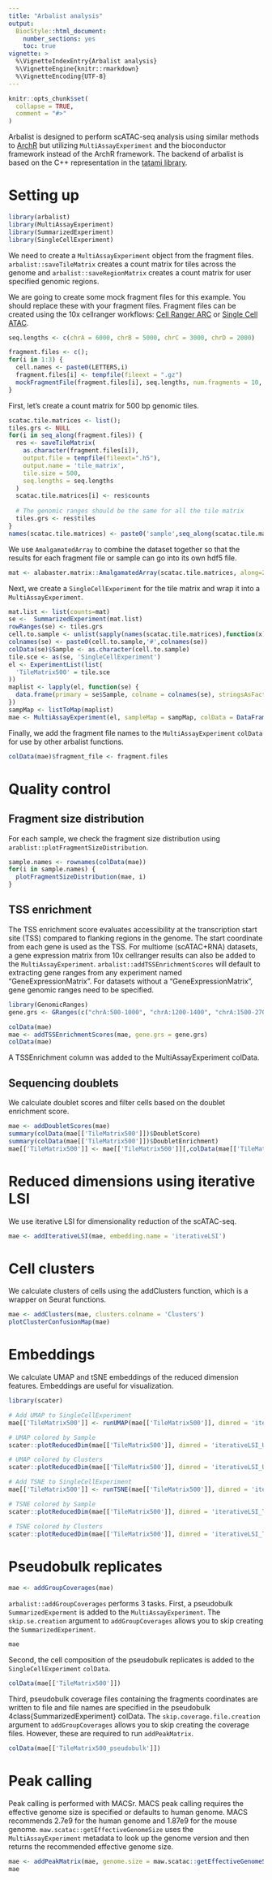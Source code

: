 ```yaml
---
title: "Arbalist analysis"
output:
  BiocStyle::html_document:
    number_sections: yes
    toc: true
vignette: >
  %\VignetteIndexEntry{Arbalist analysis}
  %\VignetteEngine{knitr::rmarkdown}
  %\VignetteEncoding{UTF-8}
---
```


```r
knitr::opts_chunk$set(
  collapse = TRUE,
  comment = "#>"
)
```

Arbalist is designed to perform scATAC-seq analysis using similar methods to [ArchR](https://www.archrproject.com/) but utilizing `MultiAssayExperiment` and the bioconductor framework instead of the ArchR framework. The backend of arbalist is based on the C++ representation in the [tatami library](https://github.com/tatami-inc).

# Setting up

```r
library(arbalist)
library(MultiAssayExperiment)
library(SummarizedExperiment)
library(SingleCellExperiment)
```

We need to create a `MultiAssayExperiment` object from the fragment files. `arbalist::saveTileMatrix` creates a count matrix for tiles across the genome and `arbalist::saveRegionMatrix` creates a count matrix for user specified genomic regions.

We are going to create some mock fragment files for this example. You should replace these with your fragment files. Fragment files can be created using the 10x cellranger workflows: [Cell Ranger ARC](https://www.10xgenomics.com/support/software/cell-ranger-arc/latest) or [Single Cell ATAC](https://support.10xgenomics.com/single-cell-atac/software/overview/welcome).

```r
seq.lengths <- c(chrA = 6000, chrB = 5000, chrC = 3000, chrD = 2000)

fragment.files <- c();
for(i in 1:3) {
  cell.names <- paste0(LETTERS,i)
  fragment.files[i] <- tempfile(fileext = ".gz")
  mockFragmentFile(fragment.files[i], seq.lengths, num.fragments = 10, cell.names = cell.names)
}
```

First, let's create a count matrix for 500 bp genomic tiles.

```r
scatac.tile.matrices <- list();
tiles.grs <- NULL
for(i in seq_along(fragment.files)) {
  res <- saveTileMatrix(
    as.character(fragment.files[i]),
    output.file = tempfile(fileext=".h5"),
    output.name = 'tile_matrix',
    tile.size = 500,
    seq.lengths = seq.lengths
  )
  scatac.tile.matrices[i] <- res$counts
  
  # The genomic ranges should be the same for all the tile matrix
  tiles.grs <- res$tiles
}
names(scatac.tile.matrices) <- paste0('sample',seq_along(scatac.tile.matrices))
```

We use `AmalgamatedArray` to combine the dataset together so that the results for each fragment file or sample can go into its own hdf5 file. 

```r
mat <- alabaster.matrix::AmalgamatedArray(scatac.tile.matrices, along=2)
```

Next, we create a `SingleCellExperiment` for the tile matrix and wrap it into a `MultiAssayExperiment`.

```r
mat.list <- list(counts=mat)
se <-  SummarizedExperiment(mat.list)
rowRanges(se) <- tiles.grs
cell.to.sample <- unlist(sapply(names(scatac.tile.matrices),function(x) {rep(x,ncol(scatac.tile.matrices[[x]]))}))
colnames(se) <- paste0(cell.to.sample,'#',colnames(se))
colData(se)$Sample <- as.character(cell.to.sample)
tile.sce <- as(se, 'SingleCellExperiment')
el <- ExperimentList(list(
  'TileMatrix500' = tile.sce
))
maplist <- lapply(el, function(se) {
  data.frame(primary = se$Sample, colname = colnames(se), stringsAsFactors = FALSE)
})
sampMap <- listToMap(maplist)
mae <- MultiAssayExperiment(el, sampleMap = sampMap, colData = DataFrame(row.names=unique(sampMap$primary)))
```

Finally, we add the fragment file names to the `MultiAssayExperiment` `colData` for use by other arbalist functions.

```r
colData(mae)$fragment_file <- fragment.files
```

# Quality control

## Fragment size distribution

For each sample, we check the fragment size distribution using `arablist::plotFragmentSizeDistribution`.

```r
sample.names <- rownames(colData(mae))
for(i in sample.names) {
  plotFragmentSizeDistribution(mae, i)
}
```

## TSS enrichment

The TSS enrichment score evaluates accessibility at the transcription start site (TSS) compared to flanking regions in the genome. The start coordinate from each gene is used as the TSS. For multiome (scATAC+RNA) datasets, a gene expression matrix from 10x cellranger results can also be added to the `MultiAssayExperiment`. `arbalist::addTSSEnrichmentScores` will default to extracting gene ranges from any experiment named "GeneExpressionMatrix". For datasets without a "GeneExpressionMatrix", gene genomic ranges need to be specified.

```r
library(GenomicRanges)
gene.grs <- GRanges(c("chrA:500-1000", "chrA:1200-1400", "chrA:1500-2700", "chrA:4500-5000","chrB:1000-2000", "chrB:3500-4200", "chrC:1500-2000", "chrC:2500-3000", "chrD:500-1000"))

colData(mae)
mae <- addTSSEnrichmentScores(mae, gene.grs = gene.grs)
colData(mae)
```
A TSSEnrichment column was added to the MultiAssayExperiment colData.

## Sequencing doublets

We calculate doublet scores and filter cells based on the doublet enrichment score.

```r
mae <- addDoubletScores(mae)
summary(colData(mae[['TileMatrix500']])$DoubletScore)
summary(colData(mae[['TileMatrix500']])$DoubletEnrichment)
mae[['TileMatrix500']] <- mae[['TileMatrix500']][,colData(mae[['TileMatrix500']])$DoubletEnrichment >= 1]
```

# Reduced dimensions using iterative LSI

We use iterative LSI for dimensionality reduction of the scATAC-seq.

```r
mae <- addIterativeLSI(mae, embedding.name = 'iterativeLSI')
```

# Cell clusters

We calculate clusters of cells using the addClusters function, which is a wrapper on Seurat functions.

```r
mae <- addClusters(mae, clusters.colname = 'Clusters')
plotClusterConfusionMap(mae)
```

# Embeddings

We calculate UMAP and tSNE embeddings of the reduced dimension features. Embeddings are useful for visualization.

```r
library(scater)

# Add UMAP to SingleCellExperiment
mae[['TileMatrix500']] <- runUMAP(mae[['TileMatrix500']], dimred = 'iterativeLSI', name = 'iterativeLSI_UMAP')

# UMAP colored by Sample
scater::plotReducedDim(mae[['TileMatrix500']], dimred = 'iterativeLSI_UMAP', colour_by = 'Sample')

# UMAP colored by Clusters
scater::plotReducedDim(mae[['TileMatrix500']], dimred = 'iterativeLSI_UMAP', colour_by = 'Clusters')

# Add TSNE to SingleCellExperiment
mae[['TileMatrix500']] <- runTSNE(mae[['TileMatrix500']], dimred = 'iterativeLSI', name = 'iterativeLSI_TSNE')

# TSNE colored by Sample
scater::plotReducedDim(mae[['TileMatrix500']], dimred = 'iterativeLSI_TSNE', colour_by = 'Sample')

# TSNE colored by Clusters
scater::plotReducedDim(mae[['TileMatrix500']], dimred = 'iterativeLSI_TSNE', colour_by = 'Clusters')
```

# Pseudobulk replicates

```r
mae <- addGroupCoverages(mae)
```

`arbalist::addGroupCoverages` performs 3 tasks. First, a pseudobulk `SummarizedExperment` is added to the `MultiAssayExperiment`. The `skip.se.creation` argument to `addGroupCoverages` allows you to skip creating the `SummarizedExperiment`.

```r
mae
```

Second, the cell composition of the pseudobulk replicates is added to the `SingleCellExperiment` `colData`. 

```r
colData(mae[['TileMatrix500']])
```

Third, pseudobulk coverage files containing the fragments coordinates are written to file and file names are specified in the pseudobulk \linkS4class{SummarizedExperiment} colData. The `skip.coverage.file.creation` argument to `addGroupCoverages` allows you to skip creating the coverage files. However, these are required to run `addPeakMatrix`.

```r
colData(mae[['TileMatrix500_pseudobulk']])
```

# Peak calling

Peak calling is performed with MACSr. MACS peak calling requires the effective genome size is specified or defaults to human genome. MACS recommends 2.7e9 for the human genome and 1.87e9 for the mouse genome. `maw.scatac::getEffectiveGenomeSize` uses the `MultiAssayExperiment` metadata to look up the genome version and then returns the recommended effective genome size.

```r
mae <- addPeakMatrix(mae, genome.size = maw.scatac::getEffectiveGenomeSize(mae[[1]]), output.dir = '.')
mae
```
